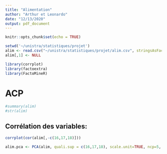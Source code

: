 ```yaml
---
title: "Alimentation"
author: "Arthur et Leonardo"
date: "12/13/2020"
output: pdf_document
---
```


```r
knitr::opts_chunk$set(echo = TRUE)

setwd('~/unistra/statistiques/projet')
alim <- read.csv("~/unistra/statistiques/projet/alim.csv", stringsAsFactors=TRUE)
alim[,1] <- NULL

library(corrplot)
library(factoextra)
library(FactoMineR)

```

# ACP

``` r

#summary(alim)
#str(alim)

```

## Corrélation des variables:
``` r
corrplot(cor(alim[,-c(16,17,18)]))
```


``` r

alim.pca <- PCA(alim, quali.sup = c(16,17,18), scale.unit=TRUE, ncp=5, graph = FALSE)




```